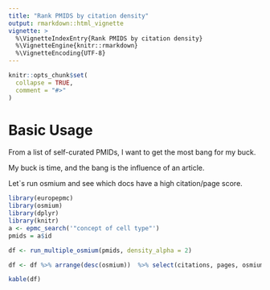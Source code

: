 ```yaml
---
title: "Rank PMIDS by citation density"
output: rmarkdown::html_vignette
vignette: >
  %\VignetteIndexEntry{Rank PMIDS by citation density}
  %\VignetteEngine{knitr::rmarkdown}
  %\VignetteEncoding{UTF-8}
---
```


```r
knitr::opts_chunk$set(
  collapse = TRUE,
  comment = "#>"
)
```

# Basic Usage

From a list of self-curated PMIDs, I want to get the most bang for my buck.

My buck is time, and the bang is the influence of an article.

Let`s run osmium and see which docs have a high citation/page score.

```r
library(europepmc)
library(osmium)
library(dplyr)
library(knitr)
a <- epmc_search('"concept of cell type"')
pmids = a$id

df <- run_multiple_osmium(pmids, density_alpha = 2)

df <- df %>% arrange(desc(osmium))  %>% select(citations, pages, osmium, title)

kable(df)
```

